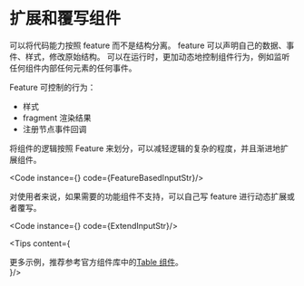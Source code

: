 
# 扩展和覆写组件

可以将代码能力按照 feature 而不是结构分离。
feature 可以声明自己的数据、事件、样式，修改原始结构。
可以在运行时，更加动态地控制组件行为，例如监听任何组件内部任何元素的任何事件。

Feature 可控制的行为：
 - 样式
 - fragment 渲染结果
 - 注册节点事件回调

将组件的逻辑按照 Feature 来划分，可以减轻逻辑的复杂的程度，并且渐进地扩展组件。

<Code instance={<FeatureBasedInput />} code={FeatureBasedInputStr}/>

对使用者来说，如果需要的功能组件不支持，可以自己写 feature 进行动态扩展或者覆写。

<Code instance={<ExtendInput />} code={ExtendInputStr}/>

<Tips content={<div><span>更多示例，推荐参考官方组件库中的</span><a href="https://github.com/ariesate/engine/blob/master/packages/axii-components/src/table/Table.jsx">Table 组件</a>。</div>}/>